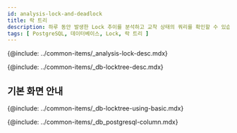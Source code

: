 ```yaml
---
id: analysis-lock-and-deadlock
title: 락 트리
description: 하루 동안 발생한 Lock 추이를 분석하고 교착 상태의 쿼리를 확인할 수 있습니다.
tags: [ PostgreSQL, 데이터베이스, Lock, 락 트리 ]
---
```



<Note product='PostgreSQL' link='../postgresql-v1/analysis-lock-and-deadlock' />

<!-- 개요 -->
{@include: ../common-items/_analysis-lock-desc.mdx}

<!-- 락트리 -->
{@include: ../common-items/_db-locktree-desc.mdx}

## 기본 화면 안내

{@include: ../common-items/_db-locktree-using-basic.mdx}  

<!-- 락트리 컬럼 정보 -->
{@include: ../common-items/_db_postgresql-column.mdx}
